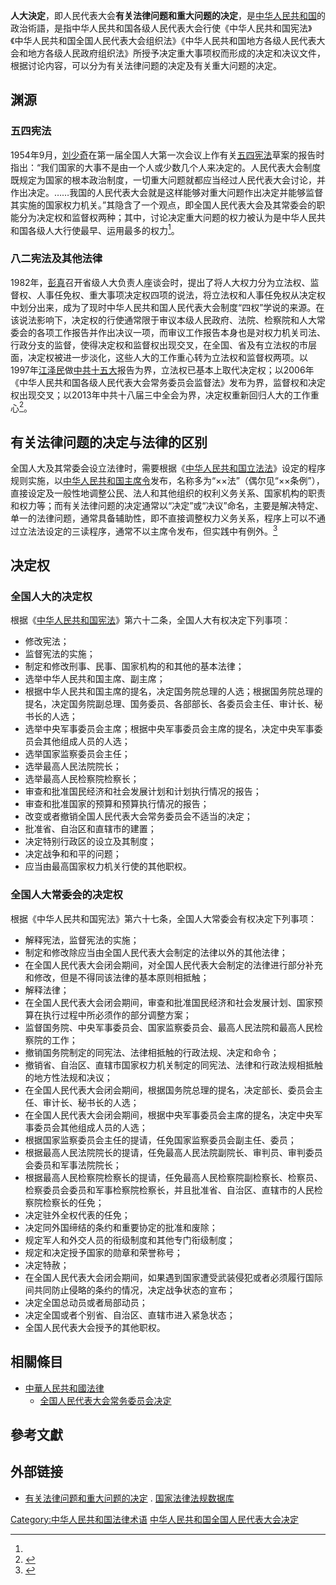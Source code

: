 {{expert|中國法律}}

'''人大決定'''，即人民代表大会'''有关法律问题和重大问题的决定'''，是[[中华人民共和国|中华人民共和国]]的政治術語，是指中华人民共和国各级人民代表大会行使《中华人民共和国宪法》《中华人民共和国全国人民代表大会组织法》《中华人民共和国地方各级人民代表大会和地方各级人民政府组织法》所授予决定重大事项权而形成的决定和决议文件，根据讨论内容，可以分为有关法律问题的决定及有关重大问题的决定。

== 渊源 ==
=== 五四宪法 ===
1954年9月，[[刘少奇|刘少奇]]在第一届全国人大第一次会议上作有关[[五四宪法|五四宪法]]草案的报告时指出：“我们国家的大事不是由一个人或少数几个人来决定的。人民代表大会制度既规定为国家的根本政治制度，一切重大问题就都应当经过人民代表大会讨论，并作出决定。……我国的人民代表大会就是这样能够对重大问题作出决定并能够监督其实施的国家权力机关。”其隐含了一个观点，即全国人民代表大会及其常委会的职能分为决定权和监督权两种；其中，讨论决定重大问题的权力被认为是中华人民共和国各级人大行使最早、运用最多的权力<ref name="决定权" />。

=== 八二宪法及其他法律 ===
1982年，[[彭真|彭真]]召开省级人大负责人座谈会时，提出了将人大权力分为立法权、监督权、人事任免权、重大事项决定权四项的说法，将立法权和人事任免权从决定权中划分出来，成为了现时中华人民共和国人民代表大会制度“四权”学说的来源。在该说法影响下，决定权的行使通常限于审议本级人民政府、法院、检察院和人大常委会的各项工作报告并作出决议一项，而审议工作报告本身也是对权力机关司法、行政分支的监督，使得决定权和监督权出现交叉，在全国、省及有立法权的市层面，决定权被进一步淡化，这些人大的工作重心转为立法权和监督权两项。以1997年[[江泽民|江泽民]]做[[中共十五大|中共十五大]]报告为界，立法权已基本上取代决定权；以2006年《中华人民共和国各级人民代表大会常务委员会监督法》发布为界，监督权和决定权出现交叉；以2013年中共十八届三中全会为界，决定权重新回归人大的工作重心<ref name="决定权">{{cite web |author1=高咏沂 |title=不同概念下的人大决定权 |url=http://www.npc.gov.cn/npc/c30281/201708/18afecb9e69a4fa68c3403141c816b14.shtml |website=中国人大网 |publisher=中国人民代表大会制度理论研究会 |accessdate=2021-04-16 |date=2017-08-29 |archive-date=2021-04-17 |archive-url=https://web.archive.org/web/20210417183219/http://www.npc.gov.cn/npc/c30281/201708/18afecb9e69a4fa68c3403141c816b14.shtml |dead-url=no }}</ref>。

== 有关法律问题的决定与法律的区别 ==
全国人大及其常委会设立法律时，需要根据《[[中华人民共和国立法法|中华人民共和国立法法]]》设定的程序规则实施，以[[中华人民共和国主席令|中华人民共和国主席令]]发布，名称多为“××法”（偶尔见“××条例”），直接设定及一般性地调整公民、法人和其他组织的权利义务关系、国家机构的职责和权力等；而有关法律问题的决定通常以“决定”或“决议”命名，主要是解决特定、单一的法律问题，通常具备辅助性，即不直接调整权力义务关系，程序上可以不通过立法法设定的三读程序，通常不以主席令发布，但实践中有例外。<ref name="区别">{{cite journal |author1=江辉 |title=有关法律问题的决定与法律的区别 |journal=人大研究 |date=2012 |volume=01 |pages=32-34 |doi=10.13755/j.cnki.rdyj.2012.01.015 |accessdate=2021-04-16}}</ref>

== 决定权 ==
=== 全国人大的决定权 ===
根据《[[中华人民共和国宪法|中华人民共和国宪法]]》第六十二条，全国人大有权决定下列事项：
* 修改宪法；
* 监督宪法的实施；
* 制定和修改刑事、民事、国家机构的和其他的基本法律；
* 选举中华人民共和国主席、副主席；
* 根据中华人民共和国主席的提名，决定国务院总理的人选；根据国务院总理的提名，决定国务院副总理、国务委员、各部部长、各委员会主任、审计长、秘书长的人选；
* 选举中央军事委员会主席；根据中央军事委员会主席的提名，决定中央军事委员会其他组成人员的人选；
* 选举国家监察委员会主任；
* 选举最高人民法院院长；
* 选举最高人民检察院检察长；
* 审查和批准国民经济和社会发展计划和计划执行情况的报告；
* 审查和批准国家的预算和预算执行情况的报告；
* 改变或者撤销全国人民代表大会常务委员会不适当的决定；
* 批准省、自治区和直辖市的建置；
* 决定特别行政区的设立及其制度；
* 决定战争和和平的问题；
* 应当由最高国家权力机关行使的其他职权。

=== 全国人大常委会的决定权 ===
根据《中华人民共和国宪法》第六十七条，全国人大常委会有权决定下列事项：
* 解释宪法，监督宪法的实施；
* 制定和修改除应当由全国人民代表大会制定的法律以外的其他法律；
* 在全国人民代表大会闭会期间，对全国人民代表大会制定的法律进行部分补充和修改，但是不得同该法律的基本原则相抵触；
* 解释法律；
* 在全国人民代表大会闭会期间，审查和批准国民经济和社会发展计划、国家预算在执行过程中所必须作的部分调整方案；
* 监督国务院、中央军事委员会、国家监察委员会、最高人民法院和最高人民检察院的工作；
* 撤销国务院制定的同宪法、法律相抵触的行政法规、决定和命令；
* 撤销省、自治区、直辖市国家权力机关制定的同宪法、法律和行政法规相抵触的地方性法规和决议；
* 在全国人民代表大会闭会期间，根据国务院总理的提名，决定部长、委员会主任、审计长、秘书长的人选；
* 在全国人民代表大会闭会期间，根据中央军事委员会主席的提名，决定中央军事委员会其他组成人员的人选；
* 根据国家监察委员会主任的提请，任免国家监察委员会副主任、委员；
* 根据最高人民法院院长的提请，任免最高人民法院副院长、审判员、审判委员会委员和军事法院院长；
* 根据最高人民检察院检察长的提请，任免最高人民检察院副检察长、检察员、检察委员会委员和军事检察院检察长，并且批准省、自治区、直辖市的人民检察院检察长的任免；
* 决定驻外全权代表的任免；
* 决定同外国缔结的条约和重要协定的批准和废除；
* 规定军人和外交人员的衔级制度和其他专门衔级制度；
* 规定和决定授予国家的勋章和荣誉称号；
* 决定特赦；
* 在全国人民代表大会闭会期间，如果遇到国家遭受武装侵犯或者必须履行国际间共同防止侵略的条约的情况，决定战争状态的宣布；
* 决定全国总动员或者局部动员；
* 决定全国或者个别省、自治区、直辖市进入紧急状态；
* 全国人民代表大会授予的其他职权。

==相關條目==

*[[中華人民共和國法律|中華人民共和國法律]]
**[[全国人民代表大会常务委员会决定|全国人民代表大会常务委员会决定]]

==參考文獻==
{{reflist}}

==外部链接==
* [https://flk.npc.gov.cn/list.html?sort=true&type=flwj&xlwj=flwj 有关法律问题和重大问题的决定] {{Wayback|url=https://flk.npc.gov.cn/list.html?sort=true&type=flwj&xlwj=flwj |date=20210416143032 }}. [[国家法律法规数据库|国家法律法规数据库]] {{zh-cn}}

[[Category:中华人民共和国法律术语|Category:中华人民共和国法律术语]]
[[Category:中华人民共和国全国人民代表大会决定|]]